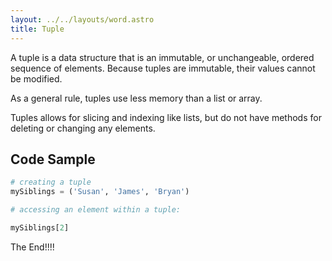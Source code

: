 ```yaml
---
layout: ../../layouts/word.astro
title: Tuple
---
```


A tuple is a data structure that is an immutable, or unchangeable, ordered sequence of elements. Because tuples are immutable, their values cannot be modified.

As a general rule, tuples use less memory than a list or array.

Tuples allows for slicing and indexing like lists, but do not have methods for deleting or changing any elements.

## Code Sample

```python
# creating a tuple 
mySiblings = ('Susan', 'James', 'Bryan')

# accessing an element within a tuple:

mySiblings[2]
```

The End!!!!
